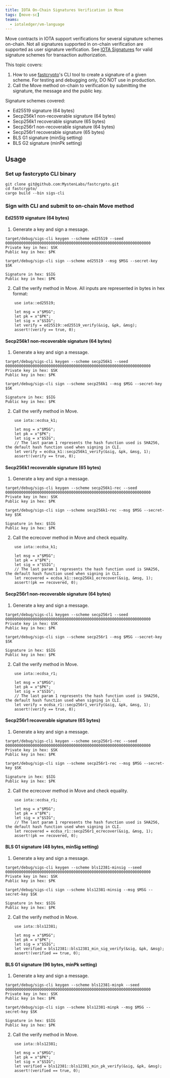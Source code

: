 ```yaml
---
title: IOTA On-Chain Signatures Verification in Move
tags: [move-sc]
teams:
  - iotaledger/vm-language
---
```



Move contracts in IOTA support verifications for several signature schemes on-chain. Not all signatures supported in on-chain verification are supported as user signature verification. See [IOTA Signatures](../transaction-auth/signatures.mdx) for valid signature schemes for transaction authorization.

This topic covers:
1. How to use [fastcrypto](https://github.com/MystenLabs/fastcrypto)'s CLI tool to create a signature of a given scheme. For testing and debugging only, DO NOT use in production.
1. Call the Move method on-chain to verification by submitting the signature, the message and the public key. 

Signature schemes covered: 
- Ed25519 signature (64 bytes)
- Secp256k1 non-recoverable signature (64 bytes)
- Secp256k1 recoverable signature (65 bytes)
- Secp256r1 non-recoverable signature (64 bytes)
- Secp256r1 recoverable signature (65 bytes)
- BLS G1 signature (minSig setting)
- BLS G2 signature (minPk setting)

## Usage

### Set up fastcrypto CLI binary

```shell
git clone git@github.com:MystenLabs/fastcrypto.git
cd fastcrypto/
cargo build --bin sigs-cli
```

### Sign with CLI and submit to on-chain Move method

#### Ed25519 signature (64 bytes)

1. Generate a key and sign a message. 

```shell
target/debug/sigs-cli keygen --scheme ed25519 --seed 0000000000000000000000000000000000000000000000000000000000000000                
Private key in hex: $SK
Public key in hex: $PK

target/debug/sigs-cli sign --scheme ed25519 --msg $MSG --secret-key  $SK

Signature in hex: $SIG
Public key in hex: $PK
```

2. Call the verify method in Move. All inputs are represented in bytes in hex format:

```move
    use iota::ed25519;

    let msg = x"$MSG";
    let pk = x"$PK";
    let sig = x"$SIG";
    let verify = ed25519::ed25519_verify(&sig, &pk, &msg);
    assert!(verify == true, 0);
```

#### Secp256k1 non-recoverable signature (64 bytes)

1. Generate a key and sign a message. 

```shell
target/debug/sigs-cli keygen --scheme secp256k1 --seed 0000000000000000000000000000000000000000000000000000000000000000                
Private key in hex: $SK
Public key in hex: $PK

target/debug/sigs-cli sign --scheme secp256k1 --msg $MSG --secret-key $SK

Signature in hex: $SIG
Public key in hex: $PK
```

2. Call the verify method in Move.

```move
    use iota::ecdsa_k1;
    
    let msg = x"$MSG";
    let pk = x"$PK";
    let sig = x"$SIG";
    // The last param 1 represents the hash function used is SHA256, the default hash function used when signing in CLI.
    let verify = ecdsa_k1::secp256k1_verify(&sig, &pk, &msg, 1);
    assert!(verify == true, 0);
```

#### Secp256k1 recoverable signature (65 bytes)

1. Generate a key and sign a message. 

```shell
target/debug/sigs-cli keygen --scheme secp256k1-rec --seed 0000000000000000000000000000000000000000000000000000000000000000                
Private key in hex: $SK
Public key in hex: $PK

target/debug/sigs-cli sign --scheme secp256k1-rec --msg $MSG --secret-key $SK

Signature in hex: $SIG
Public key in hex: $PK
```

2. Call the ecrecover method in Move and check equality.
```move
    use iota::ecdsa_k1;

    let msg = x"$MSG";
    let pk = x"$PK";
    let sig = x"$SIG";
    // The last param 1 represents the hash function used is SHA256, the default hash function used when signing in CLI.
    let recovered = ecdsa_k1::secp256k1_ecrecover(&sig, &msg, 1);
    assert!(pk == recovered, 0);
```

#### Secp256r1 non-recoverable signature (64 bytes)

1. Generate a key and sign a message. 

```shell
target/debug/sigs-cli keygen --scheme secp256r1 --seed 0000000000000000000000000000000000000000000000000000000000000000                
Private key in hex: $SK
Public key in hex: $PK

target/debug/sigs-cli sign --scheme secp256r1 --msg $MSG --secret-key $SK

Signature in hex: $SIG
Public key in hex: $PK
```

2. Call the verify method in Move.

```move
    use iota::ecdsa_r1;

    let msg = x"$MSG";
    let pk = x"$PK";
    let sig = x"$SIG";
    // The last param 1 represents the hash function used is SHA256, the default hash function used when signing in CLI.
    let verify = ecdsa_r1::secp256r1_verify(&sig, &pk, &msg, 1);
    assert!(verify == true, 0);
```

#### Secp256r1 recoverable signature (65 bytes)

1. Generate a key and sign a message. 

```shell
target/debug/sigs-cli keygen --scheme secp256r1-rec --seed 0000000000000000000000000000000000000000000000000000000000000000                
Private key in hex: $SK
Public key in hex: $PK

target/debug/sigs-cli sign --scheme secp256r1-rec --msg $MSG --secret-key $SK

Signature in hex: $SIG
Public key in hex: $PK
```

2. Call the ecrecover method in Move and check equality.

```move
    use iota::ecdsa_r1;

    let msg = x"$MSG";
    let pk = x"$PK";
    let sig = x"$SIG";
    // The last param 1 represents the hash function used is SHA256, the default hash function used when signing in CLI.
    let recovered = ecdsa_r1::secp256r1_ecrecover(&sig, &msg, 1);
    assert!(pk == recovered, 0);
```

#### BLS G1 signature (48 bytes, minSig setting)

1. Generate a key and sign a message. 

```shell
target/debug/sigs-cli keygen --scheme bls12381-minsig --seed 0000000000000000000000000000000000000000000000000000000000000000                
Private key in hex: $SK
Public key in hex: $PK

target/debug/sigs-cli sign --scheme bls12381-minsig --msg $MSG --secret-key $SK

Signature in hex: $SIG
Public key in hex: $PK
```

2. Call the verify method in Move.

```move
    use iota::bls12381;

    let msg = x"$MSG";
    let pk = x"$PK";
    let sig = x"$SIG";
    let verified = bls12381::bls12381_min_sig_verify(&sig, &pk, &msg);
    assert!(verified == true, 0);
```

#### BLS G1 signature (96 bytes, minPk setting)

1. Generate a key and sign a message. 

```shell
target/debug/sigs-cli keygen --scheme bls12381-minpk --seed 0000000000000000000000000000000000000000000000000000000000000000                
Private key in hex: $SK
Public key in hex: $PK

target/debug/sigs-cli sign --scheme bls12381-minpk --msg $MSG --secret-key $SK

Signature in hex: $SIG
Public key in hex: $PK
```

2. Call the verify method in Move.

```move
    use iota::bls12381;

    let msg = x"$MSG";
    let pk = x"$PK";
    let sig = x"$SIG";
    let verified = bls12381::bls12381_min_pk_verify(&sig, &pk, &msg);
    assert!(verified == true, 0);
```

<Quiz questions={questions} />